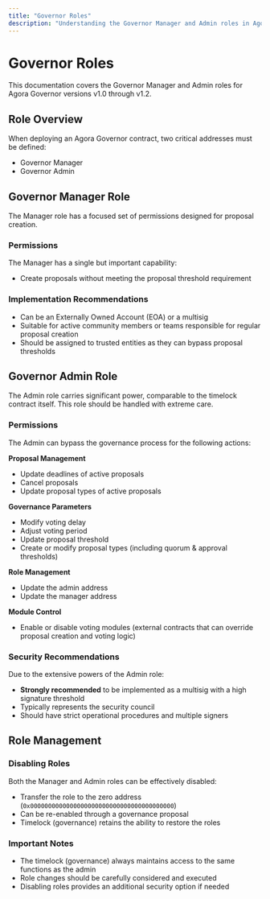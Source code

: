 ```yaml
---
title: "Governor Roles"
description: "Understanding the Governor Manager and Admin roles in Agora Governor (v1.0 - v1.2)"
---
```


# Governor Roles

This documentation covers the Governor Manager and Admin roles for Agora Governor versions v1.0 through v1.2.

## Role Overview

When deploying an Agora Governor contract, two critical addresses must be defined:
- Governor Manager
- Governor Admin

## Governor Manager Role

The Manager role has a focused set of permissions designed for proposal creation.

### Permissions
The Manager has a single but important capability:
- Create proposals without meeting the proposal threshold requirement

### Implementation Recommendations
- Can be an Externally Owned Account (EOA) or a multisig
- Suitable for active community members or teams responsible for regular proposal creation
- Should be assigned to trusted entities as they can bypass proposal thresholds

## Governor Admin Role

The Admin role carries significant power, comparable to the timelock contract itself. This role should be handled with extreme care.

### Permissions
The Admin can bypass the governance process for the following actions:

**Proposal Management**
- Update deadlines of active proposals
- Cancel proposals
- Update proposal types of active proposals

**Governance Parameters**
- Modify voting delay
- Adjust voting period
- Update proposal threshold
- Create or modify proposal types (including quorum & approval thresholds)

**Role Management**
- Update the admin address
- Update the manager address

**Module Control**
- Enable or disable voting modules (external contracts that can override proposal creation and voting logic)

### Security Recommendations
Due to the extensive powers of the Admin role:
- **Strongly recommended** to be implemented as a multisig with a high signature threshold
- Typically represents the security council
- Should have strict operational procedures and multiple signers

## Role Management

### Disabling Roles
Both the Manager and Admin roles can be effectively disabled:
- Transfer the role to the zero address (`0x0000000000000000000000000000000000000000`)
- Can be re-enabled through a governance proposal
- Timelock (governance) retains the ability to restore the roles

### Important Notes
- The timelock (governance) always maintains access to the same functions as the admin
- Role changes should be carefully considered and executed
- Disabling roles provides an additional security option if needed
